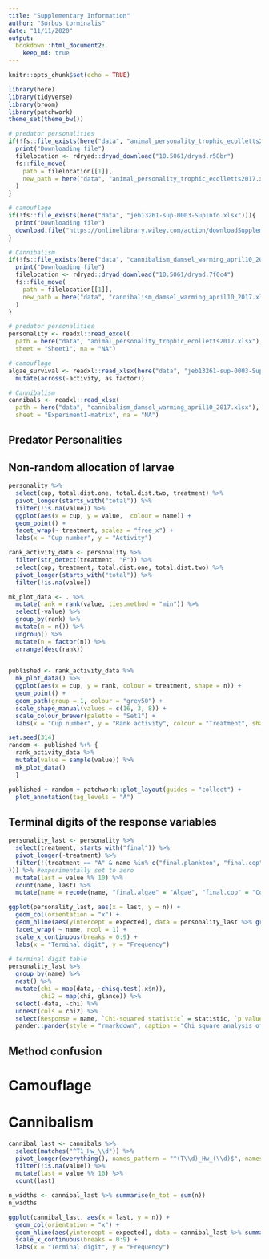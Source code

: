 ```yaml
---
title: "Supplementary Information"
author: "Sorbus torminalis"
date: "11/11/2020"
output:
  bookdown::html_document2:
    keep_md: true
---
```


```r
knitr::opts_chunk$set(echo = TRUE)
```

```r
library(here)
library(tidyverse)
library(broom)
library(patchwork)
theme_set(theme_bw())
```

```r
# predator personalities
if(!fs::file_exists(here("data", "animal_personality_trophic_ecolletts2017.xlsx"))){
  print("Downloading file")
  filelocation <- rdryad::dryad_download("10.5061/dryad.r58br")
  fs::file_move(
    path = filelocation[[1]], 
    new_path = here("data", "animal_personality_trophic_ecolletts2017.xlsx")
  ) 
}

# camouflage
if(!fs::file_exists(here("data", "jeb13261-sup-0003-SupInfo.xlsx"))){
  print("Downloading file")
  download.file("https://onlinelibrary.wiley.com/action/downloadSupplement?doi=10.1111%2Fjeb.13261&file=jeb13261-sup-0003-SupInfo.xlsx", destfile = here("data", "jeb13261-sup-0003-SupInfo.xlsx")) 
}

# Cannibalism
if(!fs::file_exists(here("data", "cannibalism_damsel_warming_april10_2017.xlsx"))){
  print("Downloading file")
  filelocation <- rdryad::dryad_download("10.5061/dryad.7f0c4")
  fs::file_move(
    path = filelocation[[1]], 
    new_path = here("data", "cannibalism_damsel_warming_april10_2017.xlsx")
  ) 
}
```


```r
# predator personalities
personality <- readxl::read_excel(
  path = here("data", "animal_personality_trophic_ecolletts2017.xlsx"), 
  sheet = "Sheet1", na = "NA")

# camouflage
algae_survival <- readxl::read_xlsx(here("data", "jeb13261-sup-0003-SupInfo.xlsx"), sheet = "Sheet1") %>% 
  mutate(across(-activity, as.factor))

# Cannibalism
cannibals <- readxl::read_xlsx(
  path = here("data", "cannibalism_damsel_warming_april10_2017.xlsx"), 
  sheet = "Experiment1-matrix", na = "NA")
```




## Predator Personalities

## Non-random allocation of larvae



```r
personality %>% 
  select(cup, total.dist.one, total.dist.two, treatment) %>% 
  pivot_longer(starts_with("total")) %>% 
  filter(!is.na(value)) %>% 
  ggplot(aes(x = cup, y = value,  colour = name)) + 
  geom_point() + 
  facet_wrap(~ treatment, scales = "free_x") +
  labs(x = "Cup number", y = "Activity")
```
 
 
```r

rank_activity_data <- personality %>% 
  filter(str_detect(treatment, "P")) %>% 
  select(cup, treatment, total.dist.one, total.dist.two) %>% 
  pivot_longer(starts_with("total")) %>% 
  filter(!is.na(value)) 

mk_plot_data <- . %>% 
  mutate(rank = rank(value, ties.method = "min")) %>% 
  select(-value) %>% 
  group_by(rank) %>% 
  mutate(n = n()) %>% 
  ungroup() %>% 
  mutate(n = factor(n)) %>% 
  arrange(desc(rank)) 
  

published <- rank_activity_data %>% 
  mk_plot_data() %>% 
  ggplot(aes(x = cup, y = rank, colour = treatment, shape = n)) + 
  geom_point() +
  geom_path(group = 1, colour = "grey50") +
  scale_shape_manual(values = c(16, 3, 8)) +
  scale_colour_brewer(palette = "Set1") +
  labs(x = "Cup number", y = "Rank activity", colour = "Treatment", shape = "Number larvae\nwith same rank")

set.seed(314)
random <- published %+% {
  rank_activity_data %>%
  mutate(value = sample(value)) %>% 
  mk_plot_data() 
  }

published + random + patchwork::plot_layout(guides = "collect") +
  plot_annotation(tag_levels = "A")

```

## Terminal digits of the response variables

```r
personality_last <- personality %>% 
  select(treatment, starts_with("final")) %>% 
  pivot_longer(-treatment) %>% 
  filter(!(treatment == "A" & name %in% c("final.plankton", "final.cop"
))) %>% #experimentally set to zero
  mutate(last = value %% 10) %>% 
  count(name, last) %>% 
  mutate(name = recode(name, "final.algae" = "Algae", "final.cop" = "Copepods", "final.plankton" = "Zooplankton"))

ggplot(personality_last, aes(x = last, y = n)) +
  geom_col(orientation = "x") +
  geom_hline(aes(yintercept = expected), data = personality_last %>% group_by(name) %>% summarise(expected = sum(n)/10), colour = "red", linetype = "dashed") +
  facet_wrap( ~ name, ncol = 1) +
  scale_x_continuous(breaks = 0:9) +
  labs(x = "Terminal digit", y = "Frequency")

# terminal digit table
personality_last %>%
  group_by(name) %>% 
  nest() %>% 
  mutate(chi = map(data, ~chisq.test(.x$n)),
         chi2 = map(chi, glance)) %>% 
  select(-data, -chi) %>% 
  unnest(cols = chi2) %>% 
  select(Response = name, `Chi-squared statistic` = statistic, `p value` = p.value) %>% 
  pander::pander(style = "rmarkdown", caption = "Chi square analysis of the last digits", digits = c(0, 3, 3))
```
## Method confusion




# Camouflage


# Cannibalism

```r
cannibal_last <- cannibals %>% 
  select(matches("^T1_Hw_\\d")) %>% 
  pivot_longer(everything(), names_pattern = "^(T\\d)_Hw_(\\d)$", names_to = c("Time", "Individual")) %>% 
  filter(!is.na(value)) %>% 
  mutate(last = value %% 10) %>%
  count(last)

n_widths <- cannibal_last %>% summarise(n_tot = sum(n))
n_widths

ggplot(cannibal_last, aes(x = last, y = n)) +
  geom_col(orientation = "x") +
  geom_hline(aes(yintercept = expected), data = cannibal_last %>% summarise(expected = sum(n)/10), colour = "red", linetype = "dashed") +
  scale_x_continuous(breaks = 0:9) +
  labs(x = "Terminal digit", y = "Frequency")
```
